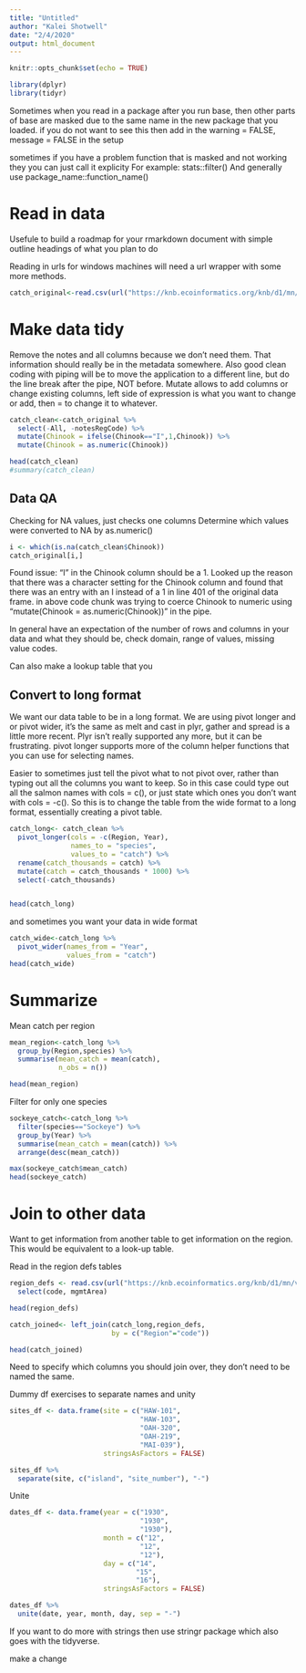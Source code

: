 ```yaml
---
title: "Untitled"
author: "Kalei Shotwell"
date: "2/4/2020"
output: html_document
---
```


```r
knitr::opts_chunk$set(echo = TRUE)
```

```r
library(dplyr)
library(tidyr)
```
Sometimes when you read in a package after you run base, then other parts of base are masked due to the same name in the new package that you loaded. if you do not want to see this then add in the warning = FALSE, message = FALSE in the setup

sometimes if you have a problem function that is masked and not working they you can just call it explicity
For example: stats::filter()
And generally use package_name::function_name()

# Read in data

Usefule to build a roadmap for your rmarkdown document with simple outline headings of what you plan to do

Reading in urls for windows machines will need a url wrapper with some more methods. 

```r
catch_original<-read.csv(url("https://knb.ecoinformatics.org/knb/d1/mn/v2/object/df35b.302.1", method = "libcurl"), stringsAsFactors = FALSE)
```

# Make data tidy

Remove the notes and all columns because we don't need them. That information should really be in the metadata somewhere. Also good clean coding with piping will be to move the application to a different line, but do the line break after the pipe, NOT before.
Mutate allows to add columns or change existing columns, left side of expression is what you want to change or add, then = to change it to whatever.

```r
catch_clean<-catch_original %>% 
  select(-All, -notesRegCode) %>% 
  mutate(Chinook = ifelse(Chinook=="I",1,Chinook)) %>% 
  mutate(Chinook = as.numeric(Chinook))

head(catch_clean)
#summary(catch_clean)

```

## Data QA

Checking for NA values, just checks one columns
Determine which values were converted to NA by as.numeric()

```r
i <- which(is.na(catch_clean$Chinook))
catch_original[i,]
```
Found issue: "I" in the Chinook column should be a 1. Looked up the reason that there was a character setting for the Chinook column and found that there was an entry with an I instead of a 1 in line 401 of the original data frame. in above code chunk was trying to coerce Chinook to numeric using "mutate(Chinook = as.numeric(Chinook))" in the pipe. 

In general have an expectation of the number of rows and columns in your data and what they should be, check domain, range of values, missing value codes. 

Can also make a lookup table that you 

## Convert to long format

We want our data table to be in a long format. We are using pivot longer and or pivot wider, it's the same as melt and cast in plyr, gather and spread is a little more recent. Plyr isn't really supported any more, but it can be frustrating. pivot longer supports more of the column helper functions that you can use for selecting names. 

Easier to sometimes just tell the pivot what to not pivot over, rather than typing out all the columns you want to keep. So in this case could type out all the salmon names with cols = c(), or just state which ones you don't want with cols = -c(). So this is to change the table from the wide format to a long format, essentially creating a pivot table. 

```r
catch_long<- catch_clean %>% 
  pivot_longer(cols = -c(Region, Year), 
               names_to = "species", 
               values_to = "catch") %>% 
  rename(catch_thousands = catch) %>% 
  mutate(catch = catch_thousands * 1000) %>% 
  select(-catch_thousands)


head(catch_long)
```

and sometimes you want your data in wide format

```r
catch_wide<-catch_long %>% 
  pivot_wider(names_from = "Year", 
              values_from = "catch")
head(catch_wide)
```

# Summarize

Mean catch per region

```r
mean_region<-catch_long %>% 
  group_by(Region,species) %>% 
  summarise(mean_catch = mean(catch), 
            n_obs = n())

head(mean_region)
```

Filter for only one species

```r
sockeye_catch<-catch_long %>% 
  filter(species=="Sockeye") %>% 
  group_by(Year) %>% 
  summarise(mean_catch = mean(catch)) %>% 
  arrange(desc(mean_catch))

max(sockeye_catch$mean_catch)
head(sockeye_catch)
```

# Join to other data
Want to get information from another table to get information on the region. This would be equivalent to a look-up table. 

Read in the region defs tables

```r
region_defs <- read.csv(url("https://knb.ecoinformatics.org/knb/d1/mn/v2/object/df35b.303.1",method = "libcurl"),stringsAsFactors = FALSE) %>% 
  select(code, mgmtArea)

head(region_defs)
```

```r
catch_joined<- left_join(catch_long,region_defs, 
                         by = c("Region"="code"))

head(catch_joined)
```

Need to specify which columns you should join over, they don't need to be named the same. 

Dummy df exercises to separate names and unity
```r
sites_df <- data.frame(site = c("HAW-101",
                                "HAW-103",
                                "OAH-320",
                                "OAH-219",
                                "MAI-039"),
                       stringsAsFactors = FALSE)

sites_df %>% 
  separate(site, c("island", "site_number"), "-")

```

Unite

```r
dates_df <- data.frame(year = c("1930",
                                "1930",
                                "1930"),
                       month = c("12",
                                "12",
                                "12"),
                       day = c("14",
                               "15",
                               "16"),
                       stringsAsFactors = FALSE)

dates_df %>% 
  unite(date, year, month, day, sep = "-")

```

If you want to do more with strings then use stringr package which also goes with the tidyverse. 

make a change

